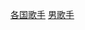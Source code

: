 {{Categories by country|nocat}}
{{Parent category}}
{{Commonscat|Male vocalists by country}}
[[Category:各国歌手|]]
[[Category:男歌手|]]